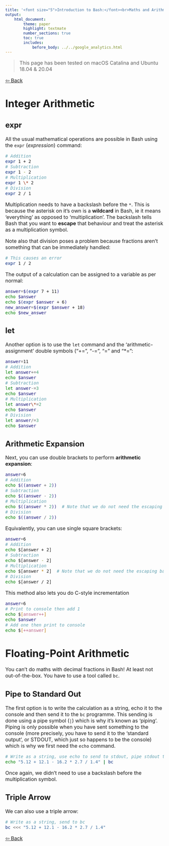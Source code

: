 ```yaml
---
title: '<font size="5">Introduction to Bash:</font><br>Maths and Arithmetic'
output:
    html_document:
        theme: paper
        highlight: textmate
        number_sections: true
        toc: true
        includes:
            before_body: ../../google_analytics.html
---
```


<font size="3">

> This page has been tested on macOS Catalina and Ubuntu 18.04 & 20.04

[⇦ Back](../../bash.html)

Integer Arithmetic
==================

expr
----

All the usual mathematical operations are possible in Bash using the `expr` (*expression*) command:

```bash
# Addition
expr 1 + 2
# Subtraction
expr 1 - 2
# Multiplication
expr 1 \* 2
# Division
expr 2 / 1
```

Multiplication needs to have a backslash before the `*`. This is because the asterisk on it's own is a **wildcard** in Bash, ie it means 'everything' as opposed to 'multiplication'. The backslash tells Bash that you want to **escape** that behaviour and treat the asterisk as a multiplication symbol.

Note also that division poses a problem because fractions aren't something that can be immediately handled:

```bash
# This causes an error
expr 1 / 2
```

The output of a calculation can be assigned to a variable as per normal:

```bash
answer=$(expr 7 + 11)
echo $answer
echo $(expr $answer + 6)
new_answer=$(expr $answer + 18)
echo $new_answer
```

let
---

Another option is to use the `let` command and the 'arithmetic-assignment' double symbols ("+=", "-=", "\=" and "\*=":

```bash
answer=11
# Addition
let answer+=4
echo $answer
# Subtraction
let answer-=3
echo $answer
# Multiplication
let answer\*=2
echo $answer
# Division
let answer/=3
echo $answer
```

Arithmetic Expansion
--------------------
Next, you can use double brackets to perform **arithmetic expansion**:

```bash
answer=6
# Addition
echo $((answer + 2))
# Subtraction
echo $((answer - 2))
# Multiplication
echo $((answer * 2))  # Note that we do not need the escaping backslash!
# Division
echo $((answer / 2))
```

Equivalently, you can use single square brackets:

```bash
answer=6
# Addition
echo $[answer + 2]
# Subtraction
echo $[answer - 2]
# Multiplication
echo $[answer * 2]  # Note that we do not need the escaping backslash!
# Division
echo $[answer / 2]
```

This method also lets you do C-style incrementation

```bash
answer=6
# Print to console then add 1
echo $[answer++]
echo $answer
# Add one then print to console
echo $[++answer]
```

Floating-Point Arithmetic
=========================
You can't do maths with decimal fractions in Bash! At least not out-of-the-box. You have to use a tool called `bc`.

Pipe to Standard Out
--------------------
The first option is to write the calculation as a string, echo it to the console and then send it to the `bc` programme. This sending is done using a pipe symbol (`|`) which is why it's known as 'piping'. Piping is only possible when you have sent something to the console (more precisely, you have to send it to the 'standard output', or STDOUT, which just so happens to be the console) which is why we first need the `echo` command.

```bash
# Write as a string, use echo to send to stdout, pipe stdout to bc
echo "5.12 + 12.1 - 16.2 * 2.7 / 1.4" | bc
```

Once again, we didn't need to use a backslash before the multiplication symbol.

Triple Arrow
------------
We can also use a triple arrow:

```bash
# Write as a string, send to bc
bc <<< "5.12 + 12.1 - 16.2 * 2.7 / 1.4"
```

[⇦ Back](../../bash.html)

</font>